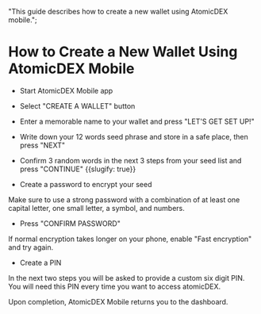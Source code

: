   "This guide describes how to create a new wallet using AtomicDEX mobile.";


# How to Create a New Wallet Using AtomicDEX Mobile

- Start AtomicDEX Mobile app

- Select "CREATE A WALLET" button

<OptimizedImage
  title="How to create a new wallet using AtomicDEX Mobile"
  src={howToCreate1}
  classNaming="w-full"
  alt="How to create a new wallet using AtomicDEX Mobile"
/>

- Enter a memorable name to your wallet and press "LET'S GET SET UP!"

<OptimizedImage
  title="How to create a new wallet using AtomicDEX Mobile"
  src={howToCreate2}
  classNaming="w-full"
  alt="How to create a new wallet using AtomicDEX Mobile"
/>

- Write down your 12 words seed phrase and store in a safe place, then press "NEXT"

<OptimizedImage
  title="How to create a new wallet using AtomicDEX Mobile"
  src={howToCreate3}
  classNaming="w-full"
  alt="How to create a new wallet using AtomicDEX Mobile"
/>

- Confirm 3 random words in the next 3 steps from your seed list and press "CONTINUE" {{slugify: true}}

<OptimizedImage
  title="How to create a new wallet using AtomicDEX Mobile"
  src={howToCreate4}
  classNaming="w-full"
  alt="How to create a new wallet using AtomicDEX Mobile"
/>

<OptimizedImage
  title="How to create a new wallet using AtomicDEX Mobile"
  src={howToCreate5}
  classNaming="w-full"
  alt="How to create a new wallet using AtomicDEX Mobile"
/>

<OptimizedImage
  title="How to create a new wallet using AtomicDEX Mobile"
  src={howToCreate6}
  classNaming="w-full"
  alt="How to create a new wallet using AtomicDEX Mobile"
/>

- Create a password to encrypt your seed

Make sure to use a strong password with a combination of at least one capital letter, one small letter, a symbol, and numbers.

- Press "CONFIRM PASSWORD"

If normal encryption takes longer on your phone, enable "Fast encryption" and try again.

<OptimizedImage
  title="How to create a new wallet using AtomicDEX Mobile"
  src={howToCreate7}
  classNaming="w-full"
  alt="How to create a new wallet using AtomicDEX Mobile"
/>

- Create a PIN

In the next two steps you will be asked to provide a custom six digit PIN. You will need this PIN every time you want to access atomicDEX.

<OptimizedImage
  title="How to create a new wallet using AtomicDEX Mobile"
  src={howToCreate8}
  classNaming="w-full"
  alt="How to create a new wallet using AtomicDEX Mobile"
/>

<OptimizedImage
  title="How to create a new wallet using AtomicDEX Mobile"
  src={howToCreate9}
  classNaming="w-full"
  alt="How to create a new wallet using AtomicDEX Mobile"
/>

Upon completion, AtomicDEX Mobile returns you to the dashboard.

<OptimizedImage
  title="How to create a new wallet using AtomicDEX Mobile"
  src={howToCreate10}
  classNaming="w-full"
  alt="How to create a new wallet using AtomicDEX Mobile"
/>
